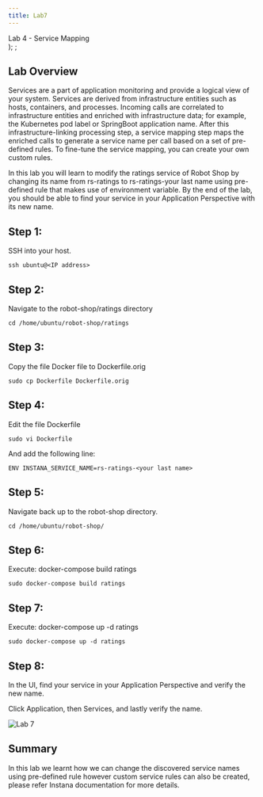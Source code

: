 ```yaml
---
title: Lab7
---
```

  <span>
    Lab 4 - Service Mapping <br />
  </span>
);
;

## Lab Overview

Services are a part of application monitoring and provide a logical view of your system. Services are derived from infrastructure entities such as hosts, containers, and processes. Incoming calls are correlated to infrastructure entities and enriched with infrastructure data; for example, the Kubernetes pod label or SpringBoot application name. After this infrastructure-linking processing step, a service mapping step maps the enriched calls to generate a service name per call based on a set of pre-defined rules. To fine-tune the service mapping, you can create your own custom rules.

In this lab you will learn to modify the ratings service of Robot Shop by changing its name from rs-ratings to rs-ratings-your last name using pre-defined rule that makes use of environment variable. By the end of the lab, you should be able to find your service in your Application Perspective with its new name.

## Step 1: 

SSH into your host. 

```
ssh ubuntu@<IP address>
```

## Step 2: 
Navigate to the robot-shop/ratings directory 

```
cd /home/ubuntu/robot-shop/ratings 
```

## Step 3: 
Copy the file Docker file to Dockerfile.orig 

```
sudo cp Dockerfile Dockerfile.orig 
```

## Step 4: 
Edit the file Dockerfile 

```
sudo vi Dockerfile 
```

And add the following line: 

```
ENV INSTANA_SERVICE_NAME=rs-ratings-<your last name> 
```

## Step 5: 
Navigate back up to the robot-shop directory. 

```
cd /home/ubuntu/robot-shop/ 
```

## Step 6: 
Execute: docker-compose build ratings 

```
sudo docker-compose build ratings
```

## Step 7: 
Execute: docker-compose up -d ratings 

```
sudo docker-compose up -d ratings 
```

## Step 8: 
In the UI, find your service in your Application Perspective and verify the new name. 

Click Application, then Services, and lastly verify the name. 

![Lab 7](../Labs/images/lab7.1.png)

## Summary 

In this lab we learnt how we can change the discovered service names using pre-defined rule however custom service rules can also be created, please refer Instana documentation for more details.